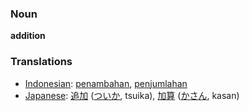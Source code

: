 === Noun ===
'''addition'''

=== Translations ===
*[[Indonesian]]: [[tambah|penambahan]], [[jumlah|penjumlahan]]
*[[Japanese]]: [[追加]] ([[ついか]], tsuika), [[加算]] ([[かさん]], kasan)